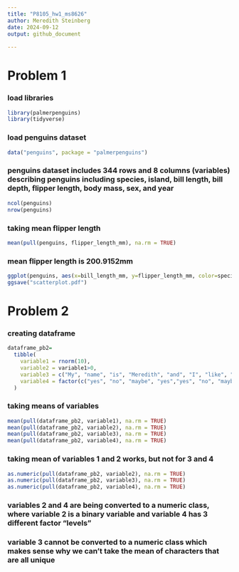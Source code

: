 ```yaml
---
title: "P8105_hw1_ms8626"
author: Meredith Steinberg
date: 2024-09-12
output: github_document
  
---
```

# Problem 1
### load libraries
```r
library(palmerpenguins)
library(tidyverse)
```

### load penguins dataset
```r
data("penguins", package = "palmerpenguins")
```

### penguins dataset includes 344 rows and 8 columns (variables) describing penguins including species, island, bill length, bill depth, flipper length, body mass, sex, and year
```r
ncol(penguins)
nrow(penguins)
```

### taking mean flipper length
```r
mean(pull(penguins, flipper_length_mm), na.rm = TRUE)
```
### mean flipper length is 200.9152mm

```r
ggplot(penguins, aes(x=bill_length_mm, y=flipper_length_mm, color=species)) + geom_point()
ggsave("scatterplot.pdf")
```

# Problem 2

### creating dataframe 
```r
dataframe_pb2=
  tibble(
    variable1 = rnorm(10), 
    variable2 = variable1>0,
    variable3 = c("My", "name", "is", "Meredith", "and", "I", "like", "flowers", "very", "much"),
    variable4 = factor(c("yes", "no", "maybe", "yes","yes", "no", "maybe", "yes", "maybe", "yes"))
  )
```

### taking means of variables
```r
mean(pull(dataframe_pb2, variable1), na.rm = TRUE)
mean(pull(dataframe_pb2, variable2), na.rm = TRUE)
mean(pull(dataframe_pb2, variable3), na.rm = TRUE)
mean(pull(dataframe_pb2, variable4), na.rm = TRUE)
```
### taking mean of variables 1 and 2 works, but not for 3 and 4

```r
as.numeric(pull(dataframe_pb2, variable2), na.rm = TRUE)
as.numeric(pull(dataframe_pb2, variable3), na.rm = TRUE)
as.numeric(pull(dataframe_pb2, variable4), na.rm = TRUE)
```
### variables 2 and 4 are being converted to a numeric class, where variable 2 is a binary variable and variable 4 has 3 different factor "levels"
### variable 3 cannot be converted to a numeric class which makes sense why we can't take the mean of characters that are all unique


